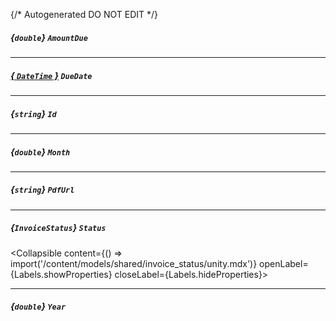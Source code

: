 {/* Autogenerated DO NOT EDIT  */}

##### *{`double`}* `AmountDue`

---
##### [*{ `DateTime` }*](https://learn.microsoft.com/en-us/dotnet/api/system.datetime?view=net-5.0) `DueDate`

---
##### *{`string`}* `Id`

---
##### *{`double`}* `Month`

---
##### *{`string`}* `PdfUrl`

---
##### *{`InvoiceStatus`}* `Status`
<Collapsible content={() => import('/content/models/shared/invoice_status/unity.mdx')} openLabel={Labels.showProperties} closeLabel={Labels.hideProperties}>
</Collapsible>

---
##### *{`double`}* `Year`


